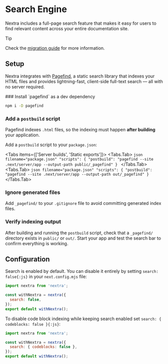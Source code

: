 
# Search Engine

Nextra includes a full-page search feature that makes it easy for users to find
relevant content across your entire documentation site.

> [!TIP]
>
> Check the
> [migration guide](https://the-guild.dev/blog/nextra-4#new-search-engine--pagefind)
> for more information.

## Setup

Nextra integrates with [Pagefind](https://pagefind.app), a static search library
that indexes your HTML files and provides lightning-fast, client-side full-text
search — all with no server required.

<Steps>
### Install `pagefind` as a dev dependency

```sh npm2yarn
npm i -D pagefind
```

### Add a `postbuild` script

Pagefind indexes `.html` files, so the indexing must happen **after building**
your application.

Add a `postbuild` script to your `package.json`:

<Tabs items={['Server builds', 'Static exports']}>
  <Tabs.Tab>
    ```json filename="package.json"
    "scripts": {
      "postbuild": "pagefind --site .next/server/app --output-path public/_pagefind"
    }
    ```
  </Tabs.Tab>
  <Tabs.Tab>
    ```json filename="package.json"
    "scripts": {
      "postbuild": "pagefind --site .next/server/app --output-path out/_pagefind"
    }
    ```
  </Tabs.Tab>
</Tabs>

### Ignore generated files

Add `_pagefind/` to your `.gitignore` file to avoid committing generated index
files.

### Verify indexing output

After building and running the `postbuild` script, check that a `_pagefind/`
directory exists in `public/` or `out/`. Start your app and test the search bar
to confirm everything is working.

</Steps>

## Configuration

Search is enabled by default. You can disable it entirely by setting
`search: false{:js}` in your `next.config.mjs` file:

```js filename="next.config.mjs" {4}
import nextra from 'nextra';

const withNextra = nextra({
  search: false,
});
export default withNextra();
```

To disable code block indexing while keeping search enabled set
`search: { codeblocks: false }{:js}`:

```js filename="next.config.mjs" {4}
import nextra from 'nextra';

const withNextra = nextra({
  search: { codeblocks: false },
});
export default withNextra();
```
